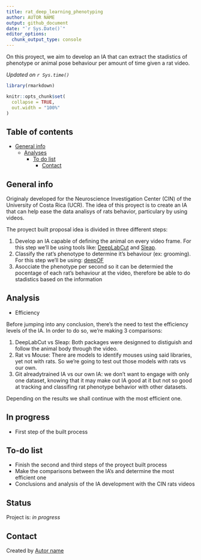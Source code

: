 ```yaml
---
title: rat_deep_learning_phenotyping
author: AUTOR NAME
output: github_document
date: "`r Sys.Date()`"
editor_options:
  chunk_output_type: console
---
```


<!-- Short Description  -->
On this proyect, we aim to develop an IA that can extract the stadistics of phenotype or animal pose behaviour per amount of time
given a rat video.

*Updated on `r Sys.time()`*

<!-- README.md is generated from README.Rmd. Please edit that file -->

```r

library(rmarkdown)

knitr::opts_chunk$set(
  collapse = TRUE,
  out.width = "100%"
)
```


## Table of contents
* [General info](#general-info)
  * [Analyses](#Analyses)
    * [To do list](#to-do-list)
      * [Contact](#contact)

## General info

Originaly developed for the Neuroscience Investigation Center (CIN) of the University of Costa Rica (UCR). The idea of this proyect is to create an IA that can help ease the data analisys of rats behavior, particulary by using videos. 

The proyect built proposal idea is divided in three different steps:

1.  Develop an IA capable of defining the animal on every video frame.
    For this step we’ll be using tools like: [DeepLabCut](http://www.mackenziemathislab.org/deeplabcut) and [Sleap](https://sleap.ai/).
2.  Classify the rat’s phenotype to determine it’s behaviour (ex:
    grooming). For this step we’ll be using:
    [deepOF](https://deepof.readthedocs.io/en/latest/index.html)
3.  Asocciate the phenotype per second so it can be determied the
    pocentage of each rat’s behaviour at the video, therefore be able to
    do stadistics based on the information

## Analysis

  - Efficiency

Before jumping into any conclusion, there’s the need to test the
efficiency levels of the IA. In order to do so, we’re making 3
comparisons: 

  1. DeepLabCut vs Sleap: Both packages were designned to distiguish and follow the animal 
  body through the video.
  2. Rat vs Mouse: There are models to identify mouses using said libraries, yet not with rats.
  So we're going to test out those models with rats vs our own.
  3. Git alreadytrained IA vs our own IA: we don't want to engage with only one dataset, knowing that
  it may make out IA good at it but not so good at tracking and classifing rat phenotype behavior with other datasets. 
  
Depending on the results we shall continue with the most efficient one.

## In progress

  - First step of the built process

## To-do list

  - Finish the second and third steps of the proyect built process
  - Make the comparisons between the IA's and determine the most efficient one
  - Conclusions and analysis of the IA development with the CIN rats videos 

## Status

Project is: *in progress*

## Contact

Created by [Autor name](website_URL)

